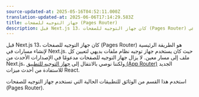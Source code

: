 ```yaml
---
source-updated-at: 2025-05-16T04:52:11.000Z
translation-updated-at: 2025-06-06T17:14:29.583Z
title: جهاز التوجيه للصفحات (Pages Router)
description: قبل Next.js 13، كان جهاز التوجيه للصفحات (Pages Router) هو الطريقة الرئيسية لإنشاء مسارات في Next.js باستخدام جهاز توجيه نظام ملفات بديهي.
---
```


قبل Next.js 13، كان جهاز التوجيه للصفحات (Pages Router) هو الطريقة الرئيسية لإنشاء مسارات في Next.js. حيث كان يستخدم جهاز توجيه نظام ملفات بديهي لتعيين كل ملف إلى مسار معين. لا يزال جهاز التوجيه للصفحات مدعومًا في الإصدارات الأحدث من Next.js، ولكننا نوصي بالانتقال إلى [جهاز التوجيه للتطبيق (App Router)](/docs/app) الجديد للاستفادة من أحدث ميزات React.

استخدم هذا القسم من الوثائق للتطبيقات الحالية التي تستخدم جهاز التوجيه للصفحات (Pages Router).